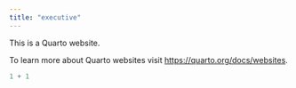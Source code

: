 ```yaml
---
title: "executive"
---
```


This is a Quarto website.

To learn more about Quarto websites visit <https://quarto.org/docs/websites>.

```r
1 + 1
```
